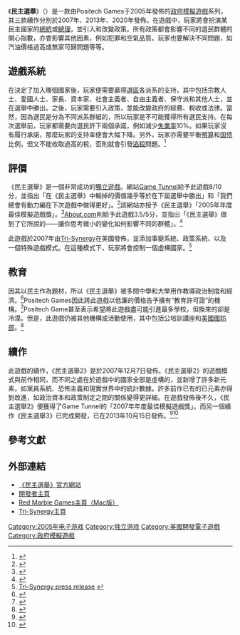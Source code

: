 {{Infobox VG
| title = 民主選舉
| original = 
| japanese = 
| english = 
| image = File:Democracy game Cover.png
| caption = 
| developer = [[Positech_Games|Positech Games]]
| publisher = [[Positech_Games|Positech Games]]、[[Red_Marble_Games|Red Marble Games]]、[[Tri-Synergy|Tri-Synergy]]
| director = 
| distributor = 
| producer = 
| designer = 
| writer = 
| programmer = 
| artist = 
| composer = 
| series = 
| engine = 
| released = '''民主選舉'''<br>'''Positech Games'''<br>2005年4月17日<br>'''Tri-Synergy'''{{Vgrelease|NA|2007年}}<br>'''民主選舉2'''<br>'''Positech Games'''<br>2007年12月7日<br><br>'''民主選舉3'''<br>'''Positech Games'''<br>2013年10月15日<br>民主選舉4'<br>'''Positech Games'''<br>2020年10月6日
| shutdown = 
| onlinegame = 
| genre = [[模擬政府遊戲|模擬政府]]
| modes = [[單人遊戲|單人]]
| platforms = [[Microsoft_Windows|Windows]]、[[麦金塔电脑|麦金塔电脑]]
}}
《'''民主選舉'''》（{{lang en|'''Democracy'''}}）是一款由Positech Games于2005年發佈的[[政府|政府]][[模擬遊戲|模擬遊戲]]系列，其三款續作分別於2007年、2013年、2020年發佈。在遊戲中，玩家將會扮演某民主國家的[[總統|總統]]或[[總理|總理]]，並引入和改變政策。所有政策都會影響不同的選民群體的開心指數，亦會影響其他因素，例如犯罪和空氣品質。玩家也要解決不同問題，如汽油價格過高或無家可歸問題等等。

==遊戲系統==
在決定了加入哪個國家後，玩家便需要贏得[[選區|選區]]各派系的支持，其中包括宗教人士、愛國人士、家長、資本家、社會主義者、自由主義者、保守派和其他人士，並在選舉中勝出。之後，玩家需要引入政策，並能改變政府的經費、稅收或法律。當然，因為選民是分為不同派系群組的，所以玩家是不可能獲得所有選民支持。在每次選舉前，玩家都需要向選民許下兩個承諾，例如減少[[失業率|失業率]]10%。如果玩家沒有履行承諾，那麼玩家的支持率便會大幅下降。另外，玩家亦需要平衡[[預算|預算]]和[[国债|国债]]比例，但又不能收取過高的稅，否則就會引發[[逃稅|逃稅]]問題。<ref>{{Cite web |url=http://www.positech.co.uk/democracy/faq.html |title=Democracy - Positech Games |accessdate=2013-09-25 |archive-date=2012-12-28 |archive-url=https://web.archive.org/web/20121228030937/http://www.positech.co.uk/democracy/faq.html |dead-url=no }}</ref>

==評價==
《民主選舉》是一個非常成功的[[獨立遊戲|獨立遊戲]]。網站[[Game_Tunnel|Game Tunnel]]給予此遊戲8/10分，並指出「在《民主選舉》中輸掉的價值幾乎等於在下屆選舉中勝出」和「我們總會有動力編在下次遊戲中做得更好」。<ref>{{cite web | url = http://www.gametunnel.com/gamespace.php?id=74&tab=3 | title = Review by Game Tunnel | author = Voss, Moritz | publisher = Game Tunnel | date = 2005-07-09 | accessdate = 2007-05-15 | deadurl = yes | archiveurl = https://web.archive.org/web/20070927194653/http://www.gametunnel.com/gamespace.php?id=74&tab=3 | archivedate = 2007-09-27 }}</ref>該網站亦授予《民主選舉》「2005年年度最佳模擬遊戲獎」。<ref>{{cite web | url = http://gametunnel.com/articles.php?id=400 | title = 2005 Sim Game of the Year by Game Tunnel | author = Carroll, Russell | publisher = Game Tunnel | date = 2005-12-13 | accessdate = 2007-05-15 | deadurl = yes | archiveurl = https://web.archive.org/web/20070927194512/http://gametunnel.com/articles.php?id=400 | archivedate = 2007-09-27 }}</ref>[[About.com|About.com]]則給予此遊戲3.5/5分，並指出「《民主選舉》做到了它所說的——讓你思考微小的變化如何影響不同的群體」。<ref>{{cite web | url = http://compsimgames.about.com/od/gamereviews/gr/democracy.htm | title = "Democracy" Review | author = Marchelletta, Courtney | publisher = [[About.com|About.com]] | accessdate = 2007-05-15 | archive-date = 2007-03-27 | archive-url = https://web.archive.org/web/20070327151743/http://compsimgames.about.com/od/gamereviews/gr/democracy.htm | dead-url = no }}</ref>

此遊戲於2007年由[[Tri-Synergy|Tri-Synergy]]在美國發佈，並添加事變系統、政策系統、以及一個特殊遊戲模式。在這種模式下，玩家將會控制一個虛構國家。<ref>[http://www.trisynergy.com/news.asp?nid=14 Tri-Synergy press release] {{webarchive|url=https://web.archive.org/web/20071028001308/http://www.trisynergy.com/news.asp?nid=14 |date=2007-10-28 }}</ref>

==教育==
因其以民主作為題材，所以《民主選舉》被多間中學和大學用作教導政治制度和經濟。<ref>{{Cite web |url=http://www.positech.co.uk/democracy2/ |title=Democracy 2 - Positech Games |accessdate=2013-09-25 |archive-date=2013-06-01 |archive-url=https://web.archive.org/web/20130601063143/http://www.positech.co.uk/democracy2/ |dead-url=no }}</ref>Positech Games因此將此遊戲以低廉的價格告予擁有“教育許可證”的機構。<ref>{{Cite web |url=http://positech.co.uk/democracy2/educational.html |title=democracy 2 educational |accessdate=2013-09-25 |archive-date=2012-12-27 |archive-url=https://web.archive.org/web/20121227113313/http://www.positech.co.uk/democracy2/educational.html |dead-url=no }}</ref>Positech Game甚至表示希望將此遊戲盡可能引進最多學校，但換來的卻是冷漠。但是，此遊戲仍被其他機構或活動使用，其中包括公培訓講座和[[美國國防部|美國國防部]]。<ref>{{Cite web |url=http://www.pcgamer.com/2013/09/18/democracy-3-hands-on-losing-elections-with-land-mines-in-a-complex-politics-sim/ |title=Democracy 3 hands on: losing elections with land mines in a complex politics sim |accessdate=2013-09-25 |archive-date=2013-09-24 |archive-url=https://web.archive.org/web/20130924090220/http://www.pcgamer.com/2013/09/18/democracy-3-hands-on-losing-elections-with-land-mines-in-a-complex-politics-sim/ |dead-url=no }}</ref>

==續作==
此遊戲的續作，《民主選舉2》是於2007年12月7日發佈。《民主選舉2》的遊戲模式與前作相同，而不同之處在於遊戲中的國家全部是虛構的，並新增了許多新元素，如黨員系統、恐怖主義和現實世界中的統計數據。許多前作已有的已元素亦得到改進，如政治資本和政策制定之間的關係變得更詳細。在遊戲發佈後不久，《民主選舉2》便獲得了Game Tunnel的「2007年年度最佳模擬遊戲獎」。而另一個續作《民主選舉3》已完成開發，已在2013年10月15日發佈。<ref>{{Cite web |url=http://www.positech.co.uk/democracy3/ |title=Democracy 3 - Positech Games |accessdate=2013-09-25 |archive-date=2013-09-29 |archive-url=https://web.archive.org/web/20130929072333/http://www.positech.co.uk/democracy3/ |dead-url=no }}</ref><ref>{{Cite web |url=http://positech.co.uk/cliffsblog/2013/08/09/crunch-crunch/ |title=crunch crunch - Cliffski  |accessdate=2013-09-25 |archive-date=2013-09-29 |archive-url=https://web.archive.org/web/20130929072338/http://positech.co.uk/cliffsblog/2013/08/09/crunch-crunch/ |dead-url=no }}</ref>

==參考文獻==
{{reflist|2}}

==外部連結==
*[http://www.democracygame.com/ 《民主選舉》官方網站] {{Wayback|url=http://www.democracygame.com/ |date=20120201212018 }}
*[http://www.positech.co.uk/ 開發者主頁] {{Wayback|url=http://www.positech.co.uk/ |date=20130921113052 }}
*[http://www.redmarblegames.com/ Red Marble Games主頁（Mac版）] {{Wayback|url=http://www.redmarblegames.com/ |date=20131105133342 }}
*[http://www.trisynergy.com/ Tri-Synergy主頁] {{Wayback|url=http://www.trisynergy.com/ |date=20130927045007 }}

{{DEFAULTSORT:Democracy (Video Game)}}
[[Category:2005年电子游戏|Category:2005年电子游戏]]
[[Category:独立游戏|Category:独立游戏]]
[[Category:英國開發電子遊戲|Category:英國開發電子遊戲]]
[[Category:政府模擬遊戲|Category:政府模擬遊戲]]